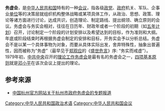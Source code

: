 '''务虚会'''，是[[中华人民共和国|中华人民共和国]]特有的一种[[会议|会议]]，指各级[[政党|政党]]、[[政府|政府]]机关、军队、企事业[[单位|单位]]等的决策层就组织机构整体战略或某项具体工作，从政治、思想、政策、理论等诸方面进行讨论，达成共识，创造理论、制定路线、提出纲领、确立原则的会议。务虚会与务实会相对，往往在日历年、财政年或者一个阶段的初期（如[[中国五年计划|五年计划]]）召开，讨论制定一个阶段的计划安排以及希望达到的目标，作为准则和大纲。年底或阶段结束时再根据务虚会制定的安排和目标，开务实会予以分析总结。务虚会不是以某一个具体事物为对象，而要从具体实际出发，舍弃特殊性，抽象出普遍性，因而被称为“务虚”（最早见于[[郑观应|郑观应]]的《[[盛世危言|盛世危言]]》序: “务实而戒虚”）。1979年初，[[中共中央|中共中央]]召开的[[理论工作务虚会|理论工作务虚会]]是最有名的务虚会之一，[[四项基本原则|四项基本原则]]就是[[邓小平|邓小平]]在该次会议上提出的理论。

==参考來源==
*[https://web.archive.org/web/20070506085533/http://www.hangzhou.gov.cn/main/zwdt/ztzj/dzwxh/ 中国杭州官方网站关于杭州市政府务虚会的专题报道]
[[Category:中华人民共和国政治术语|Category:中华人民共和国政治术语]]
[[Category:中华人民共和国会议|Category:中华人民共和国会议]]